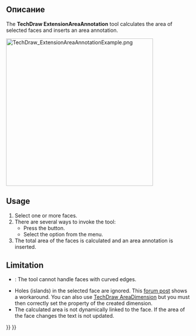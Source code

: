 <languages/>

{{Docnav
|[[TechDraw_ExtensionCascadeObliqueDimension|ExtensionCascadeObliqueDimension]]
|[[TechDraw_ExtensionArcLengthAnnotation|ExtensionArcLengthAnnotation]]
|[[TechDraw_Workbench|TechDraw]]
|IconL=TechDraw_ExtensionCascadeObliqueDimension.svg
|IconR=TechDraw_ExtensionArcLengthAnnotation.svg
|IconC=Workbench_TechDraw.svg
}}

{{GuiCommand
|Name=TechDraw ExtensionAreaAnnotation
|MenuLocation=TechDraw → Extensions: Attributes/Modifications → Calculate the area of selected faces
|Workbenches=[[TechDraw_Workbench|TechDraw]]
|Shortcut=
|Version=0.20
|SeeAlso=[[TechDraw_AreaDimension|TechDraw AreaDimension]]
}}

<span id="Description"></span>
== Описание ==

The '''TechDraw ExtensionAreaAnnotation''' tool calculates the area of selected faces and inserts an area annotation.

[[Image:TechDraw_ExtensionAreaAnnotationExample.png|400px]]
{{Caption|On the right the inserted area annotation}}

==Usage==

# Select one or more faces.
# There are several ways to invoke the tool:
#* Press the {{Button|[[Image:TechDraw_ExtensionAreaAnnotation.svg|16px]] [[TechDraw_ExtensionAreaAnnotation|Calculate the area of selected faces]]}} button.
#* Select the {{MenuCommand|TechDraw → Extensions: Attributes/Modifications → [[Image:TechDraw_ExtensionAreaAnnotation.svg|16px]] Calculate the area of selected faces}} option from the menu.
# The total area of the faces is calculated and an area annotation is inserted.

==Limitation==

* {{VersionMinus|0.21}}: The tool cannot handle faces with curved edges.
* Holes (islands) in the selected face are ignored. This [https://forum.freecad.org/viewtopic.php?p=783325#p783325 forum post] shows a workaround. You can also use [[TechDraw_AreaDimension|TechDraw AreaDimension]] but you must then correctly set the {{PropertyData|References 3D}} property of the created dimension.
* The calculated area is not dynamically linked to the face. If the area of the face changes the text is not updated.


{{Docnav
|[[TechDraw_ExtensionCascadeObliqueDimension|ExtensionCascadeObliqueDimension]]
|[[TechDraw_ExtensionArcLengthAnnotation|ExtensionArcLengthAnnotation]]
|[[TechDraw_Workbench|TechDraw]]
|IconL=TechDraw_ExtensionCascadeObliqueDimension.svg
|IconR=TechDraw_ExtensionArcLengthAnnotation.svg
|IconC=Workbench_TechDraw.svg
}}

{{TechDraw_Tools_navi{{#translation:}}}}
{{Userdocnavi{{#translation:}}}}